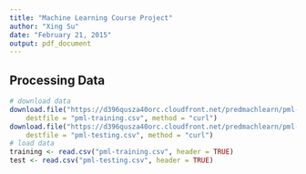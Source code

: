 ```yaml
---
title: "Machine Learning Course Project"
author: "Xing Su"
date: "February 21, 2015"
output: pdf_document
---
```


## Processing Data

```r
# download data 
download.file("https://d396qusza40orc.cloudfront.net/predmachlearn/pml-training.csv", 
	destfile = "pml-training.csv", method = "curl")
download.file("https://d396qusza40orc.cloudfront.net/predmachlearn/pml-testing.csv", 
	destfile = "pml-testing.csv", method = "curl")
# load data
training <- read.csv("pml-training.csv", header = TRUE)
test <- read.csv("pml-testing.csv", header = TRUE)

```
